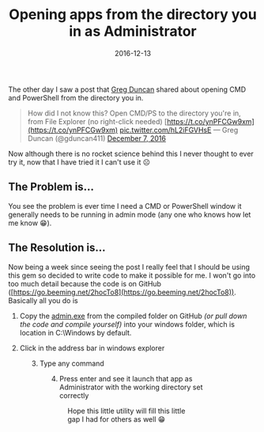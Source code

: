 ﻿---
title: 'Opening apps from the directory you in as Administrator'
date: 2016-12-13
tags: ['Windows Explorer', 'Command Line', 'Run As Admin', 'PowerShell']
draft: false
summary: 'The other day I saw a post that Greg Duncan shared about opening CMD and PowerShell from the directory you in.'
---


The other day I saw a post that [Greg Duncan](https://go.beeming.net/2ho9QfO) shared about opening CMD and PowerShell from the directory you in.

>  
> How did I not know this? Open CMD/PS to the directory you're in, from File Explorer (no right-click needed) [https://t.co/ynPFCGw9xm](https://t.co/ynPFCGw9xm) [pic.twitter.com/hL2iFGVHsE](https://t.co/hL2iFGVHsE)
> — Greg Duncan (@gduncan411) [December 7, 2016](https://twitter.com/gduncan411/status/806520465573511168)

Now although there is no rocket science behind this I never thought to ever try it, now that I have tried it I can't use it ☹️
 
## The Problem is…
 
You see the problem is ever time I need a CMD or PowerShell window it generally needs to be running in admin mode (any one who knows how let me know 😁). 
 
## The Resolution is…
 
Now being a week since seeing the post I really feel that I should be using this gem so decided to write code to make it possible for me. I won't go into too much detail because the code is on GitHub ([https://go.beeming.net/2hocTo8](https://go.beeming.net/2hocTo8)). Basically all you do is 
 
1. Copy the [admin.exe](https://go.beeming.net/2hpMyDC) from the compiled folder on GitHub *(or pull down the code and compile yourself)* into your windows folder, which is location in C:\Windows by default.
 
2. Click in the address bar in windows explorer
 
<Figure key="/images/489f9173a39d45bebcd05b98e3ad7caa.png" src="/images/489f9173a39d45bebcd05b98e3ad7caa.png" alt="Windows Explorer address bar" width="0" height="0" caption="Windows Explorer address bar" />
 
3. Type any command 
 
<Figure key="/images/c5188aed73cf4c599910c5be0433c128.png" src="/images/c5188aed73cf4c599910c5be0433c128.png" alt="Windows Explorer address bar with command" width="0" height="0" caption="Windows Explorer address bar with command" />
 
4. Press enter and see it launch that app as Administrator with the working directory set correctly
 
<Figure key="/images/5e2245036acc47aebcd9456cca4dd0d3.png" src="/images/5e2245036acc47aebcd9456cca4dd0d3.png" alt="Command prompt launched as administrator" width="0" height="0" caption="Command prompt launched as administrator" />
 
Hope this little utility will fill this little gap I had for others as well 😁

